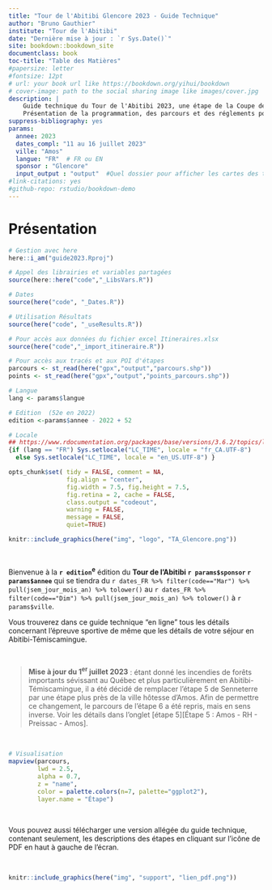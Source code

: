 ```yaml
--- 
title: "Tour de l'Abitibi Glencore 2023 - Guide Technique"
author: "Bruno Gauthier"
institute: "Tour de l'Abitibi"
date: "Dernière mise à jour : `r Sys.Date()`"
site: bookdown::bookdown_site
documentclass: book
toc-title: "Table des Matières"
#papersize: letter
#fontsize: 12pt
# url: your book url like https://bookdown.org/yihui/bookdown
# cover-image: path to the social sharing image like images/cover.jpg
description: |
    Guide technique du Tour de l'Abitibi 2023, une étape de la Coupe des Nations de l'UCI.
    Présentation de la programmation, des parcours et des réglements pour l'épreuve. 
suppress-bibliography: yes
params:
  annee: 2023
  dates_compl: "11 au 16 juillet 2023"
  ville: "Amos"
  langue: "FR"  # FR ou EN
  sponsor : "Glencore"
  input_output : "output"  #Quel dossier pour afficher les cartes des tracés : Full, Dep, Arr.
#link-citations: yes
#github-repo: rstudio/bookdown-demo
---
```


# Présentation

```r
# Gestion avec here
here::i_am("guide2023.Rproj")
```

```r
# Appel des librairies et variables partagées
source(here::here("code","_LibsVars.R"))

# Dates
source(here("code", "_Dates.R"))

# Utilisation Résultats
source(here("code", "_useResults.R"))

# Pour accès aux données du fichier excel Itineraires.xlsx
source(here("code","_import_itineraire.R"))

# Pour accès aux tracés et aux POI d'étapes
parcours <- st_read(here("gpx","output","parcours.shp"))
points <- st_read(here("gpx","output","points_parcours.shp"))

# Langue
lang <- params$langue

# Edition  (52e en 2022)
edition <-params$annee - 2022 + 52

# Locale
## https://www.rdocumentation.org/packages/base/versions/3.6.2/topics/locales
{if (lang == "FR") Sys.setlocale("LC_TIME", locale = "fr_CA.UTF-8") 
  else Sys.setlocale("LC_TIME", locale = "en_US.UTF-8") }

opts_chunk$set( tidy = FALSE, comment = NA,
                fig.align = "center",
                fig.width = 7.5, fig.height = 7.5,
                fig.retina = 2, cache = FALSE,
                class.output = "codeout",
                warning = FALSE,
                message = FALSE,
                quiet=TRUE)

```

```r
knitr::include_graphics(here("img", "logo", "TA_Glencore.png"))
```

<br/>

Bienvenue à la **`r edition`^e^** édition du **Tour de l'Abitibi `r params$sponsor` `r params$annee`** qui se tiendra du `r dates_FR %>% filter(code=="Mar") %>% pull(jsem_jour_mois_an) %>% tolower()` au `r dates_FR %>% filter(code=="Dim") %>% pull(jsem_jour_mois_an) %>% tolower()` à `r params$ville`.

Vous trouverez dans ce guide technique "en ligne" tous les détails concernant l'épreuve sportive de même que les détails de votre séjour en Abitibi-Témiscamingue. 

<br/>



> **Mise à jour du 1^er^ juillet 2023** : étant donné les incendies de forêts importants sévissant au Québec et plus particulièrement en Abitibi-Témiscamingue, il a été décidé de remplacer l'étape 5 de Senneterre par une étape plus près de la ville hôtesse d'Amos. Afin de permettre ce changement, le parcours de l'étape 6 a été repris, mais en sens inverse. Voir les détails dans l'onglet [étape 5][Étape 5 : Amos - RH - Preissac - Amos].

<br/> 

```r
# Visualisation
mapview(parcours, 
        lwd = 2.5,
        alpha = 0.7,
        z = "name",
        color = palette.colors(n=7, palette="ggplot2"),
        layer.name = "Étape")
```



<br/>

Vous pouvez aussi télécharger une version allégée du guide technique, contenant seulement, les descriptions des étapes en cliquant sur l'icône de PDF en haut à gauche de l'écran.

<br/>

```r
knitr::include_graphics(here("img", "support", "lien_pdf.png"))
```


